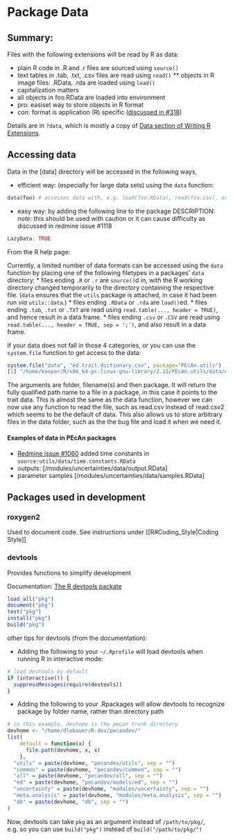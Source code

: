 # Package Data

## Summary:

Files with the following extensions will be read by R as data:

* plain R code in .R and .r files are sourced using `source()` 
* text tables in .tab, .txt, .csv files are read using `read()`
** objects in R image files: .RData, .rda are loaded using `load()`
 * capitalization matters
 * all objects in foo.RData are loaded into environment
 * pro: easiset way to store objects in R format
 * con: format is application (R) specific ([discussed in #318](https://ebi-forecast.igb.illinois.edu/redmine/issues/318))

Details are in `?data`, which is mostly a copy of [Data section of
Writing R
Extensions](http://cran.r-project.org/doc/manuals/R-exts.html#Data-in-packages).

## Accessing data

Data in the [data] directory will be accessed in the following ways,

* efficient way: (especially for large data sets) using the `data`
function:

```r
data(foo) # accesses data with, e.g. load(foo.RData), read(foo.csv), or source(foo.R) 
```

* easy way: by adding the following line to the package DESCRIPTION:
  *note:* this should be used with caution or it can cause difficulty as discussed in redmine issue #1118
```r
LazyData: TRUE
```
From the R help page:

Currently, a limited number of data formats can be accessed using the `data` function by placing one of the following filetypes in a packages' `data` directory:
* files ending `.R` or `.r` are `source()`d in, with the R working
directory changed temporarily to the directory containing the respective
file. (`data` ensures that the `utils` package is attached, in case it
had been run *via* `utils::data`.)
* files ending `.RData` or `.rda` are `load()`ed.
* files ending `.tab`, `.txt` or `.TXT` are read using `read.table(..., header = TRUE)`, and hence result in a data frame.
* files ending `.csv` or `.CSV` are read using `read.table(..., header = TRUE, sep = ';')`, and also result in a data frame.

If your data does not fall in those 4 categories, or  you can use the
`system.file` function to get access to the data:

```r
system.file("data", "ed.trait.dictionary.csv", package="PEcAn.utils")
[1] "/home/kooper/R/x86_64-pc-linux-gnu-library/2.15/PEcAn.utils/data/ed.trait.dictionary.csv"
```

The arguments are folder, filename(s) and then package. It will return
the fully qualified path name to a file in a package, in this case it
points to the trait data. This is almost the same as the data function,
however we can now use any function to read the file, such as read.csv
instead of read.csv2 which seems to be the default of data. This also
allows us to store arbitrary files in the data folder, such as the the
bug file and load it when we need it.

#### Examples of data in PEcAn packages

* [Redmine issue #1060](https://ebi-forecast.igb.illinois.edu/redmine/issues/1060) added time constants in `source:utils/data/time.constants.RData`
* outputs: [/modules/uncertainties/data/output.RData]
* parameter samples [/modules/uncertainties/data/samples.RData]

Packages used in development
----------------------------

### roxygen2

Used to document code. See instructions under [[R\#Coding\_Style|Coding
Style]]

### devtools

Provides functions to simplify development

Documentation:
[The R devtools packate](https://github.com/hadley/devtools)

```r
load_all("pkg")
document("pkg")
test("pkg")
install("pkg")
build("pkg")
```
other tips for devtools (from the documentation):

* Adding the following to your `~/.Rprofile` will load devtools when
running R in interactive mode:
```r
# load devtools by default
if (interactive()) {
  suppressMessages(require(devtools))
}
``` 
* Adding the following to your .Rpackages will allow devtools to recognize package by folder name, rather than directory path
```r
# in this example, devhome is the pecan trunk directory 
devhome <- "/home/dlebauer/R-dev/pecandev/"
list(
    default = function(x) {
      file.path(devhome, x, x)
    }, 
  "utils" = paste(devhome, "pecandev/utils", sep = "")
  "common" = paste(devhome, "pecandev/common", sep = "")
  "all" = paste(devhome, "pecandev/all", sep = "")
  "ed" = paste(devhome, "pecandev/models/ed", sep = "")
  "uncertainty" = paste(devhome, "modules/uncertainty", sep = "")
  "meta.analysis" = paste(devhome, "modules/meta.analysis", sep = "")
  "db" = paste(devhome, "db", sep = "")
)
```

Now, devtools can take `pkg` as an argument instead of `/path/to/pkg/`,
e.g. so you can use `build("pkg")` instead of `build("/path/to/pkg/")`